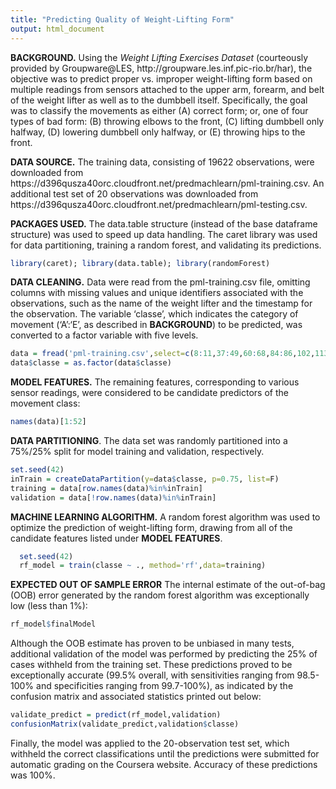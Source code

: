 ```yaml
---
title: "Predicting Quality of Weight-Lifting Form"
output: html_document
---
```

**BACKGROUND.** Using the *Weight Lifting Exercises Dataset* (courteously provided by Groupware@LES, http://groupware.les.inf.pic-rio.br/har), the objective was to predict proper vs. improper weight-lifting form based on multiple readings from sensors attached to the upper arm, forearm, and belt of the weight lifter as well as to the dumbbell itself. Specifically, the goal was to classify the movements as either (A) correct form; or, one of four types of bad form: (B) throwing elbows to the front, (C) lifting dumbbell only halfway, (D) lowering dumbbell only halfway, or (E) throwing hips to the front.

**DATA SOURCE.** The training data, consisting of 19622 observations, were downloaded from https://d396qusza40orc.cloudfront.net/predmachlearn/pml-training.csv. An additional test set of 20 observations was downloaded from https://d396qusza40orc.cloudfront.net/predmachlearn/pml-testing.csv.

**PACKAGES USED.** The data.table structure (instead of the base dataframe structure) was used to speed up data handling. The caret library was used for data partitioning, training a random forest, and validating its predictions.

```r
library(caret); library(data.table); library(randomForest)
```

**DATA CLEANING.** Data were read from the pml-training.csv file, omitting columns with missing values and unique identifiers associated with the observations, such as the name of the weight lifter and the timestamp for the observation. The variable 'classe', which indicates the category of movement ('A':'E', as described in **BACKGROUND**) to be predicted, was converted to a factor variable with five levels.

```r
data = fread('pml-training.csv',select=c(8:11,37:49,60:68,84:86,102,113:124,140,151:160))
data$classe = as.factor(data$classe)
```

**MODEL FEATURES.** The remaining features, corresponding to various sensor readings, were considered to be candidate predictors of the movement class:
```r
names(data)[1:52]
```

**DATA PARTITIONING**. The data set was randomly partitioned into a 75%/25% split for model training and validation, respectively.

```r
set.seed(42)
inTrain = createDataPartition(y=data$classe, p=0.75, list=F)
training = data[row.names(data)%in%inTrain]
validation = data[!row.names(data)%in%inTrain]
```

**MACHINE LEARNING ALGORITHM.** A random forest algorithm was used to optimize the prediction of weight-lifting form, drawing from all of the candidate features listed under **MODEL FEATURES**.

```r
  set.seed(42)
  rf_model = train(classe ~ ., method='rf',data=training)
```

**EXPECTED OUT OF SAMPLE ERROR**
The internal estimate of the out-of-bag (OOB) error generated by the random forest algorithm was exceptionally low (less than 1%):

```r
rf_model$finalModel
```

Although the OOB estimate has proven to be unbiased in many tests, additional validation of the model was performed by predicting the 25% of cases withheld from the training set. These predictions proved to be exceptionally accurate (99.5% overall, with sensitivities ranging from 98.5-100% and specificities ranging from 99.7-100%), as indicated by the confusion matrix and associated statistics printed out below:

```r
validate_predict = predict(rf_model,validation)
confusionMatrix(validate_predict,validation$classe)
```

Finally, the model was applied to the 20-observation test set, which withheld the correct classifications until the predictions were submitted for automatic grading on the Coursera website. Accuracy of these predictions was 100%.
